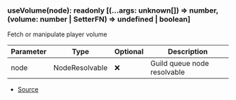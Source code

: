 ### useVolume(node): readonly \[(...args: unknown\[]) => number, (volume: number \| SetterFN) => undefined \| boolean]
Fetch or manipulate player volume



| Parameter | Type | Optional | Description |
| ----------- | ----------- | ----------- | ----------- |
| node | NodeResolvable | ❌ | Guild queue node resolvable |


- [Source](https://github.com/Androz2091/discord-player/blob/e2a9cfc/packages/discord-player/src/hooks/useVolume.ts#L11)